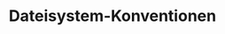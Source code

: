 ---
source-updated-at: 2025-05-16T04:52:11.000Z
translation-updated-at: 2025-06-02T20:09:51.611Z
title: Dateisystem-Konventionen
description: API-Referenz für die Dateisystem-Konventionen von Next.js.
---